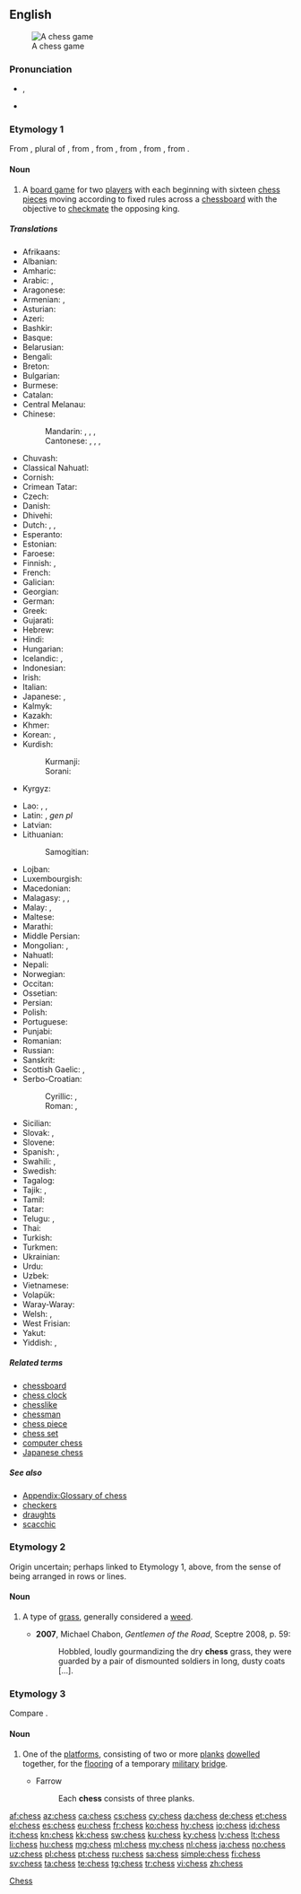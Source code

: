 ==English==
{{wikipedia}}
[[Image:Checkmate2.jpg|thumb|A chess game]]

===Pronunciation===
* {{enPR|chĕs}}, {{IPA|/tʃɛs/|lang=en}}
* {{rhymes|ɛs|lang=en}}

===Etymology 1===
From {{etyl|fro|en}} {{term|eschés|lang=fro}}, plural of {{term|eschec|lang=fro}}, from {{etyl|VL.|en}} {{m|la|*scaccus}}, from {{etyl|ar|en}} {{term|شَاه||king in chess|lang=ar}}, from {{etyl|fa|en}} {{term|شاه|tr=šāh||[[shah]], king|lang=fa}}, from {{etyl|pal|en}} {{term|𐭬𐭫𐭪𐭠|tr=šāh|lang=pal}}, from {{etyl|peo|en}} {{term|𐏋|tr=xšāyaθiya|lang=peo|sc=Xpeo}}.

====Noun====
{{en-noun|-|es}}

# A [[board game]] for two [[players]] with each beginning with sixteen [[chess pieces]] moving according to fixed rules across a [[chessboard]] with the objective to [[checkmate]] the opposing king.

=====Translations=====
{{trans-top|two-player board game}}
* Afrikaans: {{t+|af|skaak}}
* Albanian: {{t|sq|shah|m}}
* Amharic: {{t|am|ሰንጠረዥ|sc=Ethi}}
* Arabic: {{t+|ar|شَطْرَنْج|m}}, {{t+|ar|شِطْرَنْج|m}}
* Aragonese: {{t|an|axedrez}}
* Armenian: {{t+|hy|շախմատ}}, {{qualifier|rare}} {{t|hy|ճատրակ}}
* Asturian: {{t|ast|axedrez}}
* Azeri: {{t+|az|şahmat}}
* Bashkir: {{t|ba|шахмат|sc=Cyrl}}
* Basque: {{t|eu|xake}}
* Belarusian: {{t|be|ша́хматы|m-p}}
* Bengali: {{t|bn|দাবা|tr=daba|sc=Beng}}
* Breton: {{t|br|echedoù|p}}
* Bulgarian: {{t|bg|шах|m}}
* Burmese: {{t+|my|စစ်တုရင်|sc=Mymr}}
* Catalan: {{t+|ca|escacs|m-p}}
* Central Melanau: {{t|mel|satuor}}
* Chinese:
*: Mandarin: {{t+|cmn|棋|tr=qí|sc=Hani}}, {{t+|cmn|西洋棋|tr=xīyángqí|sc=Hani}}, {{t+|cmn|國際象棋|sc=Hani}}, {{t+|cmn|国际象棋|tr=guójìxiàngqí|sc=Hani}}
*: Cantonese: {{t|yue|棋|tr=kei4|sc=Hani}}, {{t|yue|西洋棋|tr=sai1 joeng4 kei4-2|sc=Hani}}, {{t|yue|國際象棋|sc=Hani}}, {{t|yue|国际象棋|tr=gwok3 zai3 zoeng6 kei4|sc=Hani}}
* Chuvash: {{t|cv|шахмат|sc=Cyrl}}
* Classical Nahuatl: {{t|nci|cuappatōlli}}
* Cornish: {{t|kw|gwydhbol|m}}
* Crimean Tatar: {{t|crh|şahmat}}
* Czech: {{t+|cs|šachy|m-p}}
* Danish: {{t+|da|skak|c}}
* Dhivehi: {{t|dv|ރާޒުވާ|sc=Thaa}}
* Dutch: {{t+|nl|schaak|n}}, {{t+|nl|schaakspel|n}}, {{t+|nl|schaken|n}}
* Esperanto: {{t|eo|ŝako}}
* Estonian: {{t+|et|male}}
* Faroese: {{t|fo|talv|n}}
* Finnish: {{t+|fi|shakki}}, {{t+|fi|šakki}}
* French: {{t+|fr|échecs|m-p}}
* Galician: {{t+|gl|xadrez|m}}
* Georgian: {{t|ka|ჭადრაკი|sc=Geor}}
* German: {{t+|de|Schach|n}}
* Greek: {{t+|el|σκάκι|n}}
* Gujarati: {{t|gu|ચેસ|sc=Gujr}}
* Hebrew: {{t+|he|שַׁחְמָט|m|tr=shakhmát}}
* Hindi: {{t+|hi|शतरंज|f}}
* Hungarian: {{t+|hu|sakk}}
* Icelandic: {{t+|is|skák|n}}, {{t|is|skáktafl|n}}
* Indonesian: {{t+|id|catur}}
* Irish: {{t+|ga|ficheall|f}}
* Italian: {{t+|it|scacchi|m-p}}
* Japanese: {{t|ja|西洋将棋|tr=せいようしょうぎ, seiyōshōgi}}, {{t+|ja|チェス|tr=chesu}}
* Kalmyk: {{t|xal|шатр}}
* Kazakh: {{t+|kk|шахмат|sc=Cyrl}}
* Khmer: {{t+|km|ចត្រង្គ|tr=chatrɑng|sc=Khmr}}
* Korean: {{t+|ko|체스|sc=Kore}}, {{t|ko|교판|sc=Kore}}
* Kurdish:
*: Kurmanji: {{t|ku|sedrenc}}
*: Sorani: {{t|ku|شه‌تڕه‌نج|tr=shatranj|sc=ku-Arab}}
* Kyrgyz: {{t+|ky|шахмат|sc=Cyrl}}
{{trans-mid}}
* Lao: {{t|lo|ໝາກຮຸກ|sc=Laoo}}, {{t|lo|ໝາກເສີກ|sc=Laoo}}, {{t|lo|ໝາກເສິກ|sc=Laoo}}
* Latin: {{t-check|la|latrunculi|m-p|alt=latrúnculī}} <!-- was "[[latrunculi|latrúnculī]]" - assumed inflected form or vocalised spelling; please verify if linking is acceptable. see [[User:Kephir/gadgets/xte#Translation_fixing]] -->, {{t-check|la|latrunculorum|alt=latrunculṓrum}} ''gen pl'' <!-- was "[[latrunculorum|latrunculṓrum]]" - assumed inflected form or vocalised spelling; please verify if linking is acceptable. see [[User:Kephir/gadgets/xte#Translation_fixing]] -->
* Latvian: {{t|lv|šahs|m}}
* Lithuanian: {{t|lt|šachmatai|m-p}} 
*: Samogitian: {{t|sgs|šachmatā|m-p}}
* Lojban: {{t|jbo|caxmati}}
* Luxembourgish: {{t|lb|Schach|n}}
* Macedonian: {{t|mk|шах|m}}
* Malagasy: {{t+|mg|eseka}}, {{t+|mg|fanorona}}, {{t+|mg|tsifahombiazana}}
* Malay: {{t+|ms|catur}}, {{t|ms|sekak}}
* Maltese: {{t|mt|ċess}}
* Marathi: {{t|mr|बुद्धिबळ|sc=Deva}}
* Middle Persian: {{t|pal|ctlng|tr=čatrang|sc=Phli}}
* Mongolian: {{t|mn|шатар|sc=Cyrl}}, {{t|mn|шатрын|sc=Cyrl}}
* Nahuatl: {{t|nah|cuappatōlli}}
* Nepali: {{t+|ne|बुद्धिचाल|sc=Deva}}
* Norwegian: {{t+|no|sjakk|m}}
* Occitan: {{t+|oc|escacs|m-p}}
* Ossetian: {{t|os|шахмæттæ|sc=Cyrl}}
* Persian: {{t+|fa|شطرنج|tr=šatranj|sc=fa-Arab}}
* Polish: {{t+|pl|szachy|m-p}}
* Portuguese: {{t+|pt|xadrez|m}}
* Punjabi: {{qualifier|Gurmukhi}} {{t|pa|ਸ਼ਤਰੰਜ|sc=pa-Arab}}
* Romanian: {{t+|ro|șah|n}}
* Russian: {{t+|ru|ша́хматы|m-p}}
* Sanskrit: {{t|sa|चतुरङग|sc=Deva}}
* Scottish Gaelic: {{t|gd|tàileasg|m}}, {{t|gd|fidhcheall|m}}
* Serbo-Croatian:
*: Cyrillic: {{t|sh|шах|m}}, {{t|sh|сантрач|m}} {{qualifier|poetic}}
*: Roman: {{t+|sh|šah|m}}, {{t+|sh|santrač|m}} {{qualifier|poetic}}
* Sicilian: {{t|scn|scacchi}}
* Slovak: {{t|sk|šach|m}}, {{t|sk|šachy|m-p}}
* Slovene: {{t+|sl|šah|m}}
* Spanish: {{t+|es|ajedrez|m}}, {{t|es|juego de ajedrez|m}}
* Swahili: {{t+|sw|chesi}}, {{t+|sw|sataranji}}
* Swedish: {{t+|sv|schack}}
* Tagalog: {{t+|tl|ahedres}}
* Tajik: {{t|tg|шатранҷ|sc=Cyrl}}, {{t|tg|шоҳмот|sc=Cyrl}}
* Tamil: {{t+|ta|சதுரங்கம்|sc=Taml}}
* Tatar: {{t|tt|шахмат|sc=Cyrl}}
* Telugu: {{t+|te|చతురంగము}}, {{t+|te|చదరంగము}}
* Thai: {{t+|th|หมากรุก|tr=màak rúk|sc=Thai}}
* Turkish: {{t+|tr|satranç}}
* Turkmen: {{t|tk|küşt}}
* Ukrainian: {{t|uk|ша́хи|m-p}}
* Urdu: {{t|ur|شطرنج|f|tr=śatrãñj|sc=ur-Arab}}
* Uzbek: {{t+|uz|shaxmat}}
* Vietnamese: {{t|vi|cờ vua}}
* Volapük: {{t+|vo|cög}}
* Waray-Waray: {{t|war|chess}}
* Welsh: {{t+|cy|gwyddbwyll|m|f}}, {{t|cy|sies|m}}
* West Frisian: {{t|fy|skake}}
* Yakut: {{t|sah|саахымат|sc=Cyrl}}
* Yiddish: {{t|yi|שאָך|m|sc=Hebr}}, {{t|yi|שאַכמאַט|m|sc=Hebr}}
{{trans-bottom}}

=====Related terms=====
* [[chessboard]]
* [[chess clock]]
* [[chesslike]]
* [[chessman]]
* [[chess piece]]
* [[chess set]]
* [[computer chess]]
* [[Japanese chess]]

=====See also=====
{{table:chess pieces/en}}
* [[Appendix:Glossary of chess]]
* [[checkers]]
* [[draughts]]
* [[scacchic]]

===Etymology 2===
Origin uncertain; perhaps linked to Etymology 1, above, from the sense of being arranged in rows or lines.

====Noun====
{{en-noun|chesses}}

# {{context|now|_|chiefly|US|lang=en}} A type of [[grass]], generally considered a [[weed]].
#* '''2007''', Michael Chabon, ''Gentlemen of the Road'', Sceptre 2008, p. 59:
#*: Hobbled, loudly gourmandizing the dry '''chess''' grass, they were guarded by a pair of dismounted soldiers in long, dusty coats [...].

===Etymology 3===
Compare {{etyl|fr|-}} {{term|chassis|lang=fr||a framework of carpentry}}.

====Noun====
{{en-noun|es}}

# {{context|military|chiefly|in the plural|lang=en}} One of the [[platform]]s, consisting of two or more [[plank]]s [[dowel]]led together, for the [[flooring]] of a temporary [[military]] [[bridge]].
#: {{rfquotek|Wilhelm}}
#* Farrow
#*: Each '''chess''' consists of three planks.

{{Webster 1913}}

[[Category:en:Chess|Chess]]

[[af:chess]]
[[az:chess]]
[[ca:chess]]
[[cs:chess]]
[[cy:chess]]
[[da:chess]]
[[de:chess]]
[[et:chess]]
[[el:chess]]
[[es:chess]]
[[eu:chess]]
[[fr:chess]]
[[ko:chess]]
[[hy:chess]]
[[io:chess]]
[[id:chess]]
[[it:chess]]
[[kn:chess]]
[[kk:chess]]
[[sw:chess]]
[[ku:chess]]
[[ky:chess]]
[[lv:chess]]
[[lt:chess]]
[[li:chess]]
[[hu:chess]]
[[mg:chess]]
[[ml:chess]]
[[my:chess]]
[[nl:chess]]
[[ja:chess]]
[[no:chess]]
[[uz:chess]]
[[pl:chess]]
[[pt:chess]]
[[ru:chess]]
[[sa:chess]]
[[simple:chess]]
[[fi:chess]]
[[sv:chess]]
[[ta:chess]]
[[te:chess]]
[[tg:chess]]
[[tr:chess]]
[[vi:chess]]
[[zh:chess]]